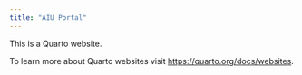 ```yaml
---
title: "AIU Portal"
---
```


This is a Quarto website.

To learn more about Quarto websites visit <https://quarto.org/docs/websites>.
